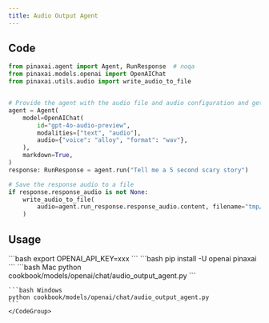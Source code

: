 ```yaml
---
title: Audio Output Agent
---
```


## Code

```python cookbook/models/openai/chat/audio_output_agent.py
from pinaxai.agent import Agent, RunResponse  # noqa
from pinaxai.models.openai import OpenAIChat
from pinaxai.utils.audio import write_audio_to_file


# Provide the agent with the audio file and audio configuration and get result as text + audio
agent = Agent(
    model=OpenAIChat(
        id="gpt-4o-audio-preview",
        modalities=["text", "audio"],
        audio={"voice": "alloy", "format": "wav"},
    ),
    markdown=True,
)
response: RunResponse = agent.run("Tell me a 5 second scary story")

# Save the response audio to a file
if response.response_audio is not None:
    write_audio_to_file(
        audio=agent.run_response.response_audio.content, filename="tmp/scary_story.wav"
    )
```

## Usage

<Steps>
  <Snippet file="create-venv-step.mdx" />

  <Step title="Set your API key">
    ```bash
    export OPENAI_API_KEY=xxx
    ```
  </Step>

  <Step title="Install libraries">
    ```bash
    pip install -U openai pinaxai
    ```
  </Step>

  <Step title="Run Agent">
    <CodeGroup>
    ```bash Mac
    python cookbook/models/openai/chat/audio_output_agent.py
    ```

    ```bash Windows
    python cookbook/models/openai/chat/audio_output_agent.py
    ```
    </CodeGroup>
  </Step>
</Steps>